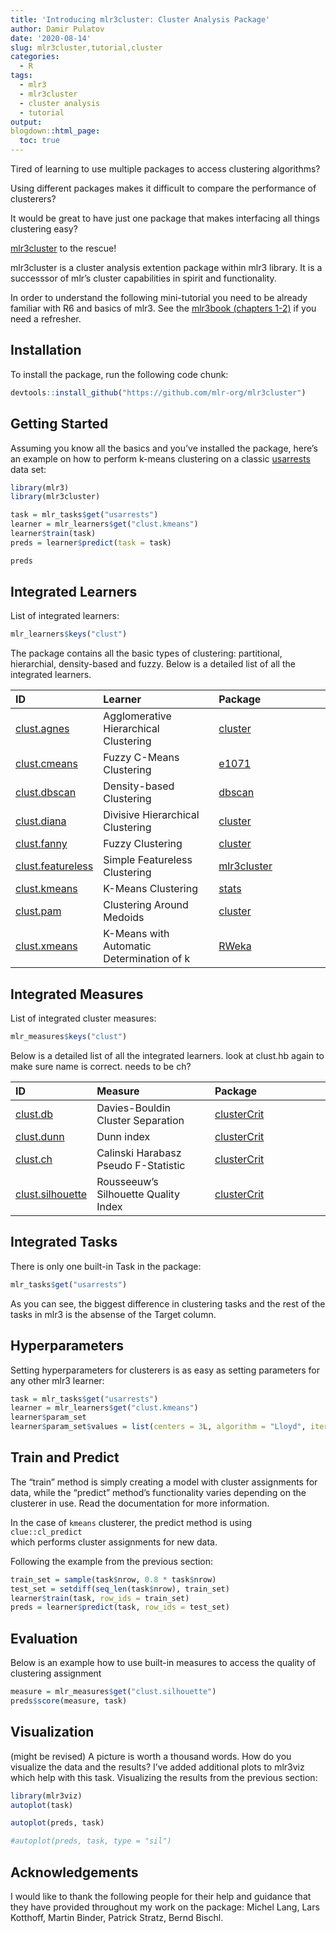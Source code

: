 ```yaml
---
title: 'Introducing mlr3cluster: Cluster Analysis Package'
author: Damir Pulatov
date: '2020-08-14'
slug: mlr3cluster,tutorial,cluster
categories: 
  - R
tags:
  - mlr3
  - mlr3cluster
  - cluster analysis
  - tutorial
output:
blogdown::html_page:
  toc: true
---
```


Tired of learning to use multiple packages to access clustering algorithms? 

Using different packages makes it difficult to compare the performance of 
clusterers?

It would be great to have just one package that makes interfacing 
all things clustering easy? 

[mlr3cluster](https://github.com/mlr-org/mlr3cluster) to the rescue!

mlr3cluster is a cluster analysis extention package within mlr3 library. It is 
a successsor of mlr's cluster capabilities in spirit and functionality. 

In order to understand the following mini-tutorial you need to be already 
familiar with R6 and basics of mlr3. See the [mlr3book (chapters 1-2)](https://mlr3book.mlr-org.com/)
if you need a refresher. 

## Installation
To install the package, run the following code chunk:

```r
devtools::install_github("https://github.com/mlr-org/mlr3cluster")
```

## Getting Started

Assuming you know all the basics and you've installed the package, 
here's an example on how to perform k-means clustering on a classic [usarrests](https://stat.ethz.ch/R-manual/R-patched/library/datasets/html/USArrests.html) data set:

```r
library(mlr3)
library(mlr3cluster)

task = mlr_tasks$get("usarrests")
learner = mlr_learners$get("clust.kmeans")
learner$train(task)
preds = learner$predict(task = task)

preds
```

## Integrated Learners

List of integrated learners:

```r
mlr_learners$keys("clust")
```

The package contains all the basic types of clustering: partitional, 
hierarchial, density-based and fuzzy. Below is a detailed list of all the integrated learners.

| ID | Learner | Package |
| :--| :------ | :------ |
| [clust.agnes](https://mlr3cluster.mlr-org.com/reference/LearnerClustAgnes.html) | Agglomerative Hierarchical Clustering |  [cluster](https://CRAN.R-project.org/package=cluster) |
| [clust.cmeans](https://mlr3cluster.mlr-org.com/reference/LearnerClustCMeans.html) | Fuzzy C-Means Clustering |  [e1071](https://CRAN.R-project.org/package=e1071) |
| [clust.dbscan](https://mlr3cluster.mlr-org.com/reference/LearnerClustDBSCAN.html) | Density-based Clustering | [dbscan](https://CRAN.R-project.org/package=dbscan) |
| [clust.diana](https://mlr3cluster.mlr-org.com/reference/LearnerClustDiana.html) | Divisive Hierarchical Clustering | [cluster](https://CRAN.R-project.org/package=cluster) |
| [clust.fanny](https://mlr3cluster.mlr-org.com/reference/LearnerClustFanny.html) | Fuzzy Clustering | [cluster](https://CRAN.R-project.org/package=cluster) |
| [clust.featureless](https://mlr3cluster.mlr-org.com/reference/LearnerClustFeatureless.html) | Simple Featureless Clustering | [mlr3cluster](https://github.com/mlr-org/mlr3cluster) |
| [clust.kmeans](https://mlr3cluster.mlr-org.com/reference/LearnerClustKMeans.html) | K-Means Clustering | [stats](https://CRAN.R-project.org/package=stats) | 
| [clust.pam](https://mlr3cluster.mlr-org.com/reference/LearnerClustPAM.html) | Clustering Around Medoids | [cluster](https://CRAN.R-project.org/package=cluster) |
| [clust.xmeans](https://mlr3cluster.mlr-org.com/reference/LearnerClustXMeans.html) | K-Means with Automatic Determination of k | [RWeka](https://CRAN.R-project.org/package=RWeka) |


## Integrated Measures

List of integrated cluster measures: 

```r
mlr_measures$keys("clust")
```

Below is a detailed list of all the integrated learners.
look at clust.hb again to make sure name is correct. needs to be ch?

| ID | Measure | Package |
| :--| :------ | :------ |
| [clust.db](https://mlr3cluster.mlr-org.com/reference/MeasureClustInternal.html) | Davies-Bouldin Cluster Separation | [clusterCrit](https://CRAN.R-project.org/package=clusterCrit) |
| [clust.dunn](https://mlr3cluster.mlr-org.com/reference/MeasureClustInternal.html) | Dunn index | [clusterCrit](https://CRAN.R-project.org/package=clusterCrit) |
| [clust.ch](https://mlr3proba.mlr-org.com/reference/MeasureSurvCalibrationBeta.html) | Calinski Harabasz Pseudo F-Statistic | [clusterCrit](https://CRAN.R-project.org/package=clusterCrit) |
  | [clust.silhouette](https://mlr3cluster.mlr-org.com/reference/MeasureClustInternal.html) | Rousseeuw's Silhouette Quality Index | [clusterCrit](https://CRAN.R-project.org/package=clusterCrit) |


## Integrated Tasks

There is only one built-in Task in the package:

```r
mlr_tasks$get("usarrests")
```

As you can see, the biggest difference in clustering tasks and the rest of the 
tasks in mlr3 is the absense of the Target column. 


## Hyperparameters

Setting hyperparameters for clusterers is as easy as setting parameters for 
any other mlr3 learner: 

```r
task = mlr_tasks$get("usarrests")
learner = mlr_learners$get("clust.kmeans")
learner$param_set
learner$param_set$values = list(centers = 3L, algorithm = "Lloyd", iter.max = 100L)
```


## Train and Predict
The "train" method is simply creating a model with cluster assignments for data, while 
the "predict" method's functionality varies depending on the clusterer in use. Read the documentation for 
more information. 

In the case of `kmeans` clusterer, the predict method is using `clue::cl_predict`  
which performs cluster assignments for new data. 

Following the example from the previous section:

```r
train_set = sample(task$nrow, 0.8 * task$nrow)
test_set = setdiff(seq_len(task$nrow), train_set)
learner$train(task, row_ids = train_set)
preds = learner$predict(task, row_ids = test_set)
```

## Evaluation

Below is an example how to use built-in measures to access the quality of clustering assignment 

```r
measure = mlr_measures$get("clust.silhouette")
preds$score(measure, task)
```

  
## Visualization

(might be revised)
A picture is worth a thousand words. How do you visualize the data and the results? 
I've added additional plots to mlr3viz which help with this task. Visualizing the results 
from the previous section:

```r
library(mlr3viz)
autoplot(task)

autoplot(preds, task)

#autoplot(preds, task, type = "sil")
```


## Acknowledgements
I would like to thank the following people for their help and guidance that they 
have provided throughout my work on the package: 
Michel Lang, Lars Kotthoff, Martin Binder, Patrick Stratz, Bernd Bischl. 

